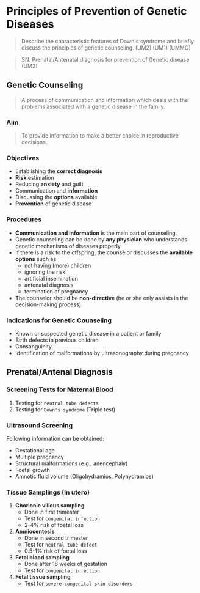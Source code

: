 # Principles of Prevention of Genetic Diseases

> Describe the characteristic features of Down's syndrome and briefly discuss the principles of genetic counseling. (UM2) (UM1) (UMMG)

> SN. Prenatal/Antenatal diagnosis for prevention of Genetic disease (UM2)

## Genetic Counseling

> A process of communication and information which deals with the problems associated with a genetic disease in the family.

### Aim

> To provide information to make a better choice in reproductive decisions

### Objectives

- Establishing the **correct diagnosis**
- **Risk** estimation
- Reducing **anxiety** and guilt
- Communication and **information**
- Discussing the **options** available
- **Prevention** of genetic disease

### Procedures

- **Communication and information** is the main part of counseling.
- Genetic counseling can be done by **any physician** who understands genetic mechanisms of diseases properly.
- If there is a risk to the offspring, the counselor discusses the **available options** such as
  - not having (more) children
  - ignoring the risk
  - artificial insemination
  - antenatal diagnosis
  - termination of pregnancy
- The counselor should be **non-directive** (he or she only assists in the decision-making process)

### Indications for Genetic Counseling


<Callout>

- Known or suspected genetic disease in a patient or family
- Birth defects in previous children
- Consanguinity
- Identification of malformations by ultrasonography during pregnancy

</Callout>

## Prenatal/Antenal Diagnosis

### Screening Tests for Maternal Blood

1. Testing for `neutral tube defects`
1. Testing for `Down's syndrome` (Triple test)

### Ultrasound Screening

Following information can be obtained:

- Gestational age
- Multiple pregnancy
- Structural malformations (e.g., anencephaly)
- Foetal growth
- Amnotic fluid volume (Oligohydramios, Polyhydramios)

### Tissue Samplings (In utero)

1. **Chorionic villous sampling**
   - Done in first trimester
   - Test for `congenital infection`
   - 2-4% risk of foetal loss
1. **Amniocentesis**
   - Done in second trimester
   - Test for `neutral tube defect`
   - 0.5-1% risk of foetal loss
1. **Fetal blood sampling**
   - Done after 18 weeks of gestation
   - Test for `congenital infection`
1. **Fetal tissue sampling**
   - Test for `severe congenital skin disorders`
